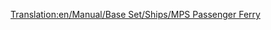 [[Translation:en/Manual/Base Set/Ships/MPS Passenger Ferry]]

{{it/Manuale/Set base/Navi/StatNavi|Image=[[File:en/Manual/Base Set/Ships/Ferry.png|MPS Passenger Ferry]]
|Name=Traghetto MPS
|Costo=36.562
|Velocità=32
|Annuale=2.952
|Progettata=1926 	
|Vita=30
|Capacità=100 Passeggeri
|Riadattabile=''non riadattabile''
|Descrizione=Il traghetto MPS è una nave a bassa velocità progettato per l'accesso da porto a porto su lunghe distanze
|Real-life=Nave immaginaria, nessuna corrispondenza con la realtà. MPS è semplicemente l'acronimo di Microprose, l'editore dell'originale Transport Tycoon.
}} 

